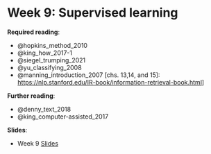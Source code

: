 # Week 9: Supervised learning

**Required reading**:

- @hopkins_method_2010
- @king_how_2017-1
- @siegel_trumping_2021
- @yu_classifying_2008
- @manning_introduction_2007 [chs. 13,14, and 15]: [https://nlp.stanford.edu/IR-book/information-retrieval-book.html](https://nlp.stanford.edu/IR-book/information-retrieval-book.html)]

**Further reading**:

- @denny_text_2018
- @king_computer-assisted_2017

**Slides**:

-   Week 9 [Slides](https://docs.google.com/presentation/d/1_IXCTOpSIdsNLb92byIbWGFj4EDjIXzReE46u3wYpM4/edit?usp=sharing)
